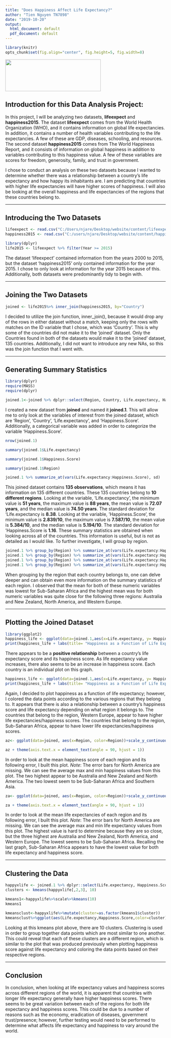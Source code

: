 ```yaml
---
title: "Does Happiness Affect Life Expectancy?"
author: "Tien Nguyen TN7898"
date: "2019-10-20"
output:
  html_document: default
  pdf_document: default
---
```


```r
library(knitr)
opts_chunk$set(fig.align="center", fig.height=5, fig.width=8)
```

![](/./project1_files/sprout.jpg){width=300px height=100px}

## Introduction for this Data Analysis Project:

In this project, I will be analyzing two datasets, **lifeexpect** and **happiness2015**. The dataset **lifeexpect** comes from the World Health Organization (WHO), and it contains information on global life expectancies. In addition, it contains a number of health variables contributing to the life expectancies. A few of these are GDP, diseases, schooling, and resources. The second dataset **happiness2015** comes from The World Happiness Report, and it consists of information on global happiness in addition to variables contributing to this happiness value. A few of these variables are scores for freedom, generosity, family, and trust in government.

I chose to conduct an analysis on these two datasets because I wanted to determine whether there was a relationship between a country's life expectancy and how happy its inhabitants are. I am predicting that countries with higher life expectancies will have higher scores of happiness. I will also be looking at the overall happiness and life expectancies of the regions that these countries belong to.

---

## Introducing the Two Datasets

```R

lifeexpect <- read.csv("C:/Users/njare/Desktop/website/content/lifeexpect.csv")
happiness2015 <- read.csv("C:/users/njare/Desktop/website/content/happiness2015.csv")

library(dplyr)
life2015 <- lifeexpect %>% filter(Year >= 2015)

```

The dataset 'lifeexpect' contained information from the years 2000 to 2015, but the dataset 'happiness2015' only contained information for the year 2015. I chose to only look at information for the year 2015 because of this. Additionally, both datasets were predominantly tidy to begin with.

---

## Joining the Two Datasets

```R
joined <- life2015%>% inner_join(happiness2015, by="Country")

```

I decided to utilize the join function, inner_join(), because it would drop any of the rows in either dataset without a match, keeping only the rows with matches on the ID variable that I chose, which was 'Country'. This is why some of the countries did not make it to the 'joined' dataset. Only the Countries found in both of the datasets would make it to the 'joined' dataset, 135 countries. Additionally, I did not want to introduce any new NAs, so this was the join function that I went with.

---

## Generating Summary Statistics

```R

library(dplyr)
require(MASS)
require(dplyr)

joined.1<-joined %>% dplyr::select(Region, Country, Life.expectancy, Happiness.Score) %>% arrange(Region) %>% mutate(Happiness.score.cat = case_when(Happiness.Score>6.667 ~ "high", 3.333<=Happiness.Score & Happiness.Score<=6.667 ~ "med", Happiness.Score<3.333 ~ "low")) 

```

I created a new dataset from **joined** and named it **joined.1**. This will allow me to only look at the variables of interest from the joined dataset, which are 'Region', 'Country', 'Life.expectancy', and 'Happiness.Score'. Additionally, a categorical variable was added in order to categorize the variable 'Happiness.Score'.

```R
nrow(joined.1)

summary(joined.1$Life.expectancy)

summary(joined.1$Happiness.Score)

summary(joined.1$Region)

joined.1 %>% summarize_at(vars(Life.expectancy:Happiness.Score), sd)


```

This joined dataset contains **135 observations**, which means it has information on 135 different countries. These 135 countries belong to **10 different regions**. Looking at the variable, 'Life.expectancy', the minimum value is **51 years**, the maximum value is **88 years**, the mean value is **72.07 years**, and the median value is **74.50 years**. The standard deviation for 'Life.expectancy is **8.38**. Looking at the variable, 'Happiness.Score', the minimum value is **2.839/10**, the maximum value is **7.587/10**, the mean value is **5.384/10**, and the median value is **5.194/10**. The standard deviation for 'Happiness.Score is **1.16**. These summary statistics are obtained when looking across all of the countries. This information is useful, but is not as detailed as I would like. To further investigate, I will group by region.

```R
joined.1 %>% group_by(Region) %>% summarize_at(vars(Life.expectancy:Happiness.Score), min)
joined.1 %>% group_by(Region) %>% summarize_at(vars(Life.expectancy:Happiness.Score), max)
joined.1 %>% group_by(Region) %>% summarize_at(vars(Life.expectancy:Happiness.Score), mean)
joined.1 %>% group_by(Region) %>% summarize_at(vars(Life.expectancy:Happiness.Score), sd)
```

When grouping by the region that each country belongs to, one can delve deeper and can obtain even more information on the summary statistics of each region. I observed that the mean for both of these numeric variables was lowest for Sub-Saharan Africa and the highest mean was for both numeric variables was quite close for the following three regions: Australia and New Zealand, North America, and Western Europe.

---

## Plotting the Joined Dataset

```R
library(ggplot2)
happiness_life <- ggplot(data=joined.1,aes(x=Life.expectancy, y= Happiness.Score, color=Country))+geom_point()+theme(legend.position = "none")
print(happiness_life + labs(title= "Happiness as a Function of Life Expectancy", y="Happiness Score", x = "Life Expectancy (years)"))

```

There appears to be a **positive relationship** between a country's life expectancy score and its happiness score. As life expectancy value increases, there also seems to be an increase in happiness score. Each country is an individual plot on this graph.

```R
happiness_life <- ggplot(data=joined.1,aes(x=Life.expectancy, y= Happiness.Score, color=Region))+geom_point()
print(happiness_life + labs(title= "Happiness as a Function of Life Expectancy", y="Happiness Score", x = "Life Expectancy (years)"))
```

Again, I decided to plot happiness as a function of life expectancy; however, I colored the data points according to the various regions that they belong to. It appears that there is also a relationship between a country's happiness score and life expectancy depending on what region it belongs to. The countries that belong to the region, Western Europe, appear to have higher life expectancies/happiness scores. The countries that belong to the region, Sub-Saharan Africa, appear to have lower life expectancies/happiness scores.


```R
az<- ggplot(data=joined, aes(x=Region, color=Region))+scale_y_continuous(name="Happiness Score")+geom_errorbar(aes(y=Happiness.Score),stat="summary",fun.data='mean_se', width=.2)+geom_point(color = "black", size = 3, aes(y=Happiness.Score), stat="summary",fun.y="mean") 

az + theme(axis.text.x = element_text(angle = 90, hjust = 1))

```

In order to look at the mean happiness score of each region and its following error, I built this plot. *Note*: The error bars for North America are missing. We can see the average max and min happiness values from this plot. The two highest appear to be Australia and New Zealand and North America. The two lowest seem to be Sub-Saharan Africa and Southern Asia.

```R
za<- ggplot(data=joined, aes(x=Region, color=Region))+scale_y_continuous(name="Life Expectancy (years)")+geom_errorbar(aes(y=Life.expectancy),stat="summary",fun.data='mean_se', width=.2)+geom_point(color = "black", size = 3, aes(y=Life.expectancy), stat="summary",fun.y="mean") 

za + theme(axis.text.x = element_text(angle = 90, hjust = 1))

```

In order to look at the mean life expectancies of each region and its following error, I built this plot. *Note*: The error bars for North America are missing. We can see the average max and min life expectancy values from this plot. The highest value is hard to determine because they are so close, but the three highest are Australia and New Zealand, North America, and Western Europe. The lowest seems to be Sub-Saharan Africa. Recalling the last graph, Sub-Saharan Africa appears to have the lowest value for both life expectancy and happiness score.

---

## Clustering the Data

```R
happyxlife <- joined.1 %>% dplyr::select(Life.expectancy, Happiness.Score)
clusters <- kmeans(happyxlife[,2,3], 10)

kmeans1<-happyxlife%>%scale%>%kmeans(10)
kmeans1

kmeansclust<-happyxlife%>%mutate(cluster=as.factor(kmeans1$cluster))
kmeansclust%>%ggplot(aes(Life.expectancy,Happiness.Score,color=cluster))+geom_point() + ggtitle(label = "Kmeans")


```

Looking at this kmeans plot above, there are 10 clusters. Clustering is used in order to group together data points which are most similar to one another. This could reveal that each of these clusters are a different region, which is similar to the plot that was produced previously when plotting happiness score against life expectancy and coloring the data points based on their respective regions.

---

## Conclusion

In conclusion, when looking at life expectancy values and happiness scores across different regions of the world, it is apparent that countries with longer life expectancy generally have higher happiness scores. There seems to be great variation between each of the regions for both life expectancy and happiness scores. This could be due to a number of reasons such as the economy, eradication of diseases, government trust/presence; however, further testing would need to be performed to determine what affects life expectancy and happiness to vary around the world.

